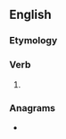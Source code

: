 ==English==

===Etymology===
{{suffix|answer|est|lang=en}}

===Verb===
{{head|en|verb form}}

# {{en-archaic second-person singular of|answer}}

===Anagrams===
* {{anagrams|en|waterness}}